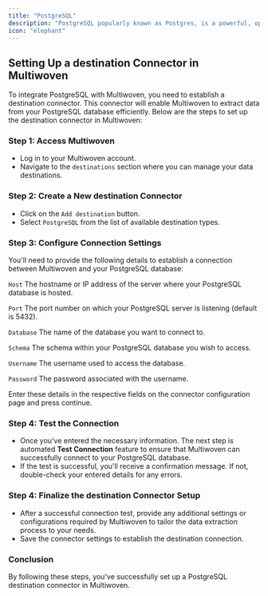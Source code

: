 ```yaml
---
title: "PostgreSQL"
description: "PostgreSQL popularly known as Postgres, is a powerful, open-source object-relational database system that uses and extends the SQL language combined with many features that safely store and scale data workloads."
icon: "elephant"
---
```


## Setting Up a destination Connector in Multiwoven

To integrate PostgreSQL with Multiwoven, you need to establish a destination connector.
This connector will enable Multiwoven to extract data from your PostgreSQL database efficiently.
Below are the steps to set up the destination connector in Multiwoven:

### Step 1: Access Multiwoven

- Log in to your Multiwoven account.
- Navigate to the `destinations` section where you can manage your data destinations.

### Step 2: Create a New destination Connector

- Click on the `Add destination` button.
- Select `PostgreSQL` from the list of available destination types.

### Step 3: Configure Connection Settings

You'll need to provide the following details to establish a connection between Multiwoven and your PostgreSQL database:

`Host` The hostname or IP address of the server where your PostgreSQL database is hosted.

`Port` The port number on which your PostgreSQL server is listening (default is 5432).

`Database` The name of the database you want to connect to.

`Schema` The schema within your PostgreSQL database you wish to access.

`Username` The username used to access the database.

`Password` The password associated with the username.

Enter these details in the respective fields on the connector configuration page and press continue.

### Step 4: Test the Connection

- Once you've entered the necessary information. The next step is automated **Test Connection** feature to ensure that Multiwoven can successfully connect to your PostgreSQL database.
- If the test is successful, you'll receive a confirmation message. If not, double-check your entered details for any errors.

### Step 4: Finalize the destination Connector Setup

- After a successful connection test, provide any additional settings or configurations required by Multiwoven to tailor the data extraction process to your needs.
- Save the connector settings to establish the destination connection.

### Conclusion

By following these steps, you've successfully set up a PostgreSQL destination connector in Multiwoven.

